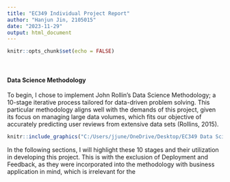 ```yaml
---
title: "EC349 Individual Project Report"
author: "Hanjun Jin, 2105015"
date: "2023-11-29"
output: html_document
---
```


```r
knitr::opts_chunk$set(echo = FALSE)
```

<br>

#### Data Science Methodology

To begin, I chose to implement John Rollin's Data Science Methodology; a 10-stage iterative process tailored for data-driven problem solving. This particular methodology aligns well with the demands of this project, given its focus on managing large data volumes, which fits our objective of accurately predicting user reviews from extensive data sets (Rollins, 2015).
<br>

```r
knitr::include_graphics("C:/Users/jjune/OneDrive/Desktop/EC349 Data Science for Economists/EC349 Individual Project/Appendix/John Rollin's DS Methodology Figure.jpg")
```

In the following sections, I will highlight these 10 stages and their utilization in developing this project. This is with the exclusion of Deployment and Feedback, as they were incorporated into the methodology with  business application in mind, which is irrelevant for the 

